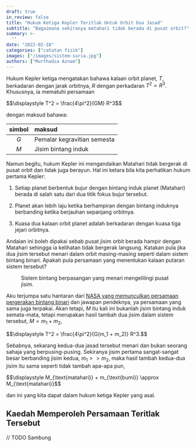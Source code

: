 ```yaml
---
draft: true
in_review: false
title: "Hukum Ketiga Kepler Teritlak Untuk Orbit Dua Jasad"
subtitle: "Bagaimana sekiranya matahari tidak berada di pusat orbit?"
summary: >-
  ''
date: "2022-02-18"
categories: ["catatan fizik"]
images: ["/images/sistem-suria.jpg"]
authors: ["Murthadza Aznam"]
---
```


Hukum Kepler ketiga mengatakan bahawa kalaan orbit planet, $T$, berkadaran dengan jarak orbitnya, $R$ dengan perkadaran $T^2\propto R^3$. Khususnya, ia mematuhi persamaan

<div className="katex-display">
$$\displaystyle T^2 = \frac{4\pi^2}{GM} R^3$$
</div>

dengan maksud bahawa:

| simbol | maksud                      |
| :----: | :-------------------------- |
|  $G$   | Pemalar kegravitian semesta |
|  $M$   | Jisim bintang induk         |

Namun begitu, hukum Kepler ini mengandaikan Matahari tidak bergerak di pusat orbit dan tidak juga berayun. Hal ini ketara bila kita perhatikan hukum pertama Kepler:

<Law name="Pergerakan Planet Kepler">

1. Setiap planet berbentuk bujur dengan bintang induk planet (Matahari) berada di salah satu dari dua titik fokus bujur tersebut.

2. Planet akan lebih laju ketika berhampiran dengan bintang induknya berbanding ketika berjauhan sepanjang orbitnya.

3. Kuasa dua kalaan orbit planet adalah berkadaran dengan kuasa tiga jejari orbitnya.

</Law>

Andaian ini boleh dipakai sebab pusat jisim orbit berada hampir dengan Matahari sehingga ia kelihatan tidak bergerak langsung.
Katakan pula jika dua jisim tersebut menari dalam orbit masing-masing seperti dalam sistem bintang binari.
Apakah pula persamaan yang menentukan kalaan putaran sistem tersebut?

<Figure
  src="/images/orbit-bintang-binari-jisim-mirip_DA_Zhatt-wikimedia.gif"
  width={200}
  height={200}
  link="https://commons.wikimedia.org/wiki/File:Orbit2.gif"
  license="Domain Awam"
  viewport={50}
>
  Sistem bintang berpasangan yang menari mengelilingi pusat jisim.
</Figure>

Aku terjumpa satu hantaran dari [NASA yang memunculkan persamaan pergerakan bintang binari](https://imagine.gsfc.nasa.gov/features/yba/CygX1_mass/binary/equation_derive.html) dan jawapan pendeknya, ya persamaan yang sama juga terpakai.
Akan tetapi, $M$ itu kali ini bukanlah jisim bintang induk semata-mata, tetapi merupakan hasil tambah dua jisim dalam sistem tersebut, $M = m_1 + m_2$,

<div className="katex-display">
$$\displaystyle T^2 = \frac{4\pi^2}{G(m_1 + m_2)} R^3.$$
</div>

Sebabnya, sekarang kedua-dua jasad tersebut menari dan bukan seorang sahaja yang berpusing-pusing. Sekiranya jisim pertama sangat-sangat besar berbanding jisim kedua, $m_1 >> m_2$, maka hasil tambah kedua-dua jisim itu sama seperti tidak tambah apa-apa pun,

<div className="katex-display">
$$\displaystyle M_{\text{matahari}} + m_{\text{bumi}} \approx M_{\text{matahari}}$$
</div>

dan ini yang kita dapat dalam hukum ketiga Kepler yang asal.

## Kaedah Memperoleh Persamaan Teritlak Tersebut

// TODO Sambung
